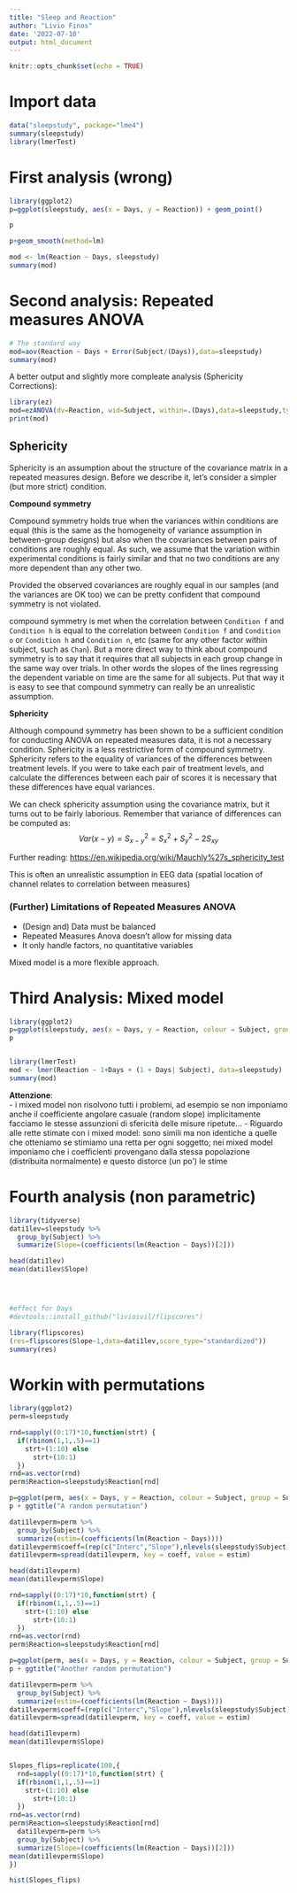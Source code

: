 ---
title: "Sleep and Reaction"
author: "Livio Finos"
date: '2022-07-10'
output: html_document
---

```{r setup, include=FALSE}
knitr::opts_chunk$set(echo = TRUE)
```

# Import data

```{r}
data("sleepstudy", package="lme4")
summary(sleepstudy)
library(lmerTest)
```

# First analysis (wrong)

```{r}
library(ggplot2)
p=ggplot(sleepstudy, aes(x = Days, y = Reaction)) + geom_point()

p

p+geom_smooth(method=lm)

mod <- lm(Reaction ~ Days, sleepstudy)
summary(mod) 

```

# Second analysis: Repeated measures ANOVA

```{r}
# The standard way
mod=aov(Reaction ~ Days + Error(Subject/(Days)),data=sleepstudy)
summary(mod)
```


A better output and slightly more compleate analysis (Sphericity Corrections):

```{r}
library(ez)
mod=ezANOVA(dv=Reaction, wid=Subject, within=.(Days),data=sleepstudy,type=3)
print(mod)
```


## Sphericity

Sphericity is an assumption about the structure of the covariance matrix in a repeated measures design. Before we describe it, let's consider a simpler (but more strict) condition.

**Compound symmetry**

Compound symmetry holds true
when the variances within conditions are equal (this is the same as the homogeneity of variance
assumption in between-group designs) but also when the covariances between pairs of conditions
are roughly equal. As such, we assume that the variation within experimental conditions is fairly
similar and that no two conditions are any more dependent than any other two.

Provided the observed covariances are roughly equal in our samples (and the variances are OK too) we can be pretty confident that compound symmetry is not violated.

compound symmetry is met when the correlation between `Condition f` and `Condition h` is equal to the correlation between `Condition f` and `Condition o` or `Condition h` and `Condition n`, etc (same for any other factor within subject, such as `Chan`). But a more direct way to think about compound symmetry is to say that it requires that all subjects in each group change in the same way over trials. In other words the slopes of the lines regressing the dependent variable on time are the same for all subjects. 
Put that way it is easy to see that compound symmetry can really be an unrealistic assumption. 


**Sphericity**  

Although
compound symmetry has been shown to be a sufficient condition for conducting ANOVA on
repeated measures data, it is not a necessary condition. Sphericity is a less restrictive form of
compound symmetry. Sphericity refers to the equality of variances of the differences between
treatment levels. If you were to take each pair of treatment levels, and calculate the differences
between each pair of scores it is necessary that these differences have equal variances.


We can check sphericity assumption using the covariance matrix, but it turns out to be fairly laborious. Remember that  variance of differences can be computed as:
$$Var(x-y)=S^2_{x-y} = S^2_x +S^2_y - 2S_{xy}$$


Further reading:
<https://en.wikipedia.org/wiki/Mauchly%27s_sphericity_test>

<!-- and a Video:   -->
<!-- Part 1: <https://www.youtube.com/watch?v=8BvlRJeCIaM>   -->
<!-- Part 2: <https://www.youtube.com/watch?v=bUXdWUHJRqA> -->
<!-- vedi anche:  https://www.google.com/url?sa=t&rct=j&q=&esrc=s&source=web&cd=&ved=2ahUKEwiQ4b-TtrPvAhWJO-wKHZ2rB4wQFjABegQIAhAD&url=http%3A%2F%2Foak.ucc.nau.edu%2Frh232%2Fcourses%2FEPS625%2FHandouts%2FRM-ANOVA%2FSphericity.pdf&usg=AOvVaw2AjUDNrV5Yn7zbplgBWLYq -->
This is often an unrealistic assumption in EEG data (spatial location of channel relates to correlation between measures)

### (Further) Limitations of Repeated Measures ANOVA

- (Design and) Data must be balanced
- Repeated Measures Anova doesn't allow for missing data
- It only handle factors, no quantitative variables

Mixed model is a more flexible approach.

# Third Analysis: Mixed model

```{r}
library(ggplot2)
p=ggplot(sleepstudy, aes(x = Days, y = Reaction, colour = Subject, group = Subject)) + geom_point()  +geom_smooth(method = lm,alpha=.00)
p


library(lmerTest)
mod <- lmer(Reaction ~ 1+Days + (1 + Days| Subject), data=sleepstudy)
summary(mod) 

```

**Attenzione**:  
- i mixed model non risolvono tutti i problemi, ad esempio se non imponiamo anche il coefficiente angolare casuale (random slope) implicitamente facciamo le stesse assunzioni di sfericità delle misure ripetute...
- Riguardo alle rette stimate con i mixed model: sono simili ma non identiche a quelle che otteniamo se stimiamo una retta per ogni soggetto; nei mixed model imponiamo che i coefficienti provengano dalla stessa popolazione (distribuita normalmente) e questo distorce (un po') le stime


# Fourth analysis (non parametric)

```{r}
library(tidyverse)
dati1lev=sleepstudy %>%
  group_by(Subject) %>%
  summarize(Slope=(coefficients(lm(Reaction ~ Days))[2]))

head(dati1lev)
mean(dati1lev$Slope)




#effect for Days
#devtools::install_github("livioivil/flipscores")

library(flipscores)
(res=flipscores(Slope~1,data=dati1lev,score_type="standardized"))
summary(res)

```



# Workin with permutations

```{r}
library(ggplot2)
perm=sleepstudy

rnd=sapply((0:17)*10,function(strt) {
  if(rbinom(1,1,.5)==1)
    strt+(1:10) else
      strt+(10:1)
  })
rnd=as.vector(rnd)
perm$Reaction=sleepstudy$Reaction[rnd]

p=ggplot(perm, aes(x = Days, y = Reaction, colour = Subject, group = Subject)) + geom_point()  +geom_smooth(method = lm,alpha=.00)
p + ggtitle("A random permutation")

dati1levperm=perm %>%
  group_by(Subject) %>%
  summarize(estim=(coefficients(lm(Reaction ~ Days))))
dati1levperm$coeff=(rep(c("Interc","Slope"),nlevels(sleepstudy$Subject)))
dati1levperm=spread(dati1levperm, key = coeff, value = estim)

head(dati1levperm)
mean(dati1levperm$Slope)

rnd=sapply((0:17)*10,function(strt) {
  if(rbinom(1,1,.5)==1)
    strt+(1:10) else
      strt+(10:1)
  })
rnd=as.vector(rnd)
perm$Reaction=sleepstudy$Reaction[rnd]

p=ggplot(perm, aes(x = Days, y = Reaction, colour = Subject, group = Subject)) + geom_point()  +geom_smooth(method = lm,alpha=.00)
p + ggtitle("Another random permutation")

dati1levperm=perm %>%
  group_by(Subject) %>%
  summarize(estim=(coefficients(lm(Reaction ~ Days))))
dati1levperm$coeff=(rep(c("Interc","Slope"),nlevels(sleepstudy$Subject)))
dati1levperm=spread(dati1levperm, key = coeff, value = estim)

head(dati1levperm)
mean(dati1levperm$Slope)


Slopes_flips=replicate(100,{
  rnd=sapply((0:17)*10,function(strt) {
  if(rbinom(1,1,.5)==1)
    strt+(1:10) else
      strt+(10:1)
  })
rnd=as.vector(rnd)
perm$Reaction=sleepstudy$Reaction[rnd]
  dati1levperm=perm %>%
  group_by(Subject) %>%
  summarize(Slope=(coefficients(lm(Reaction ~ Days))[2]))
mean(dati1levperm$Slope)
})

hist(Slopes_flips)

```

